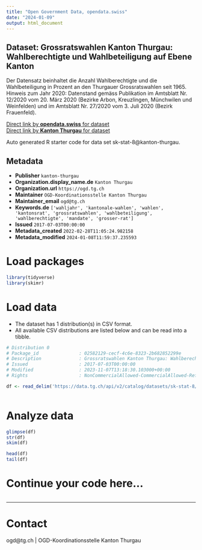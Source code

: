 ```yaml
---
title: "Open Government Data, opendata.swiss"
date: "2024-01-09"
output: html_document
---
```


## Dataset: Grossratswahlen Kanton Thurgau: Wahlberechtigte und Wahlbeteiligung auf Ebene Kanton

Der Datensatz beinhaltet die Anzahl Wahlberechtigte und die Wahlbeteiligung in Prozent an den Thurgauer Grossratswahlen seit 1965. Hinweis zum Jahr 2020: Datenstand gemäss Publikation im Amtsblatt Nr. 12/2020 vom 20. März 2020 (Bezirke Arbon, Kreuzlingen, Münchwilen und Weinfelden) und im Amtsblatt Nr. 27/2020 vom 3. Juli 2020 (Bezirk Frauenfeld).

[Direct link by **opendata.swiss** for dataset](https://opendata.swiss/de/dataset/grossratswahlen-kanton-thurgau-wahlberechtigte-und-wahlbeteiligung-auf-ebene-kanton)<br>
[Direct link by **Kanton Thurgau** for dataset](https://data.tg.ch/explore/dataset/sk-stat-8/)

Auto generated R starter code for data set sk-stat-8@kanton-thurgau.

## Metadata

- **Publisher** `kanton-thurgau`
- **Organization.display_name.de** `Kanton Thurgau`
- **Organization.url** `https://ogd.tg.ch`
- **Maintainer** `OGD-Koordinationsstelle Kanton Thurgau`
- **Maintainer_email** `ogd@tg.ch`
- **Keywords.de** `['wahljahr', 'kantonale-wahlen', 'wahlen', 'kantonsrat', 'grossratswahlen', 'wahlbeteiligung', 'wahlberechtigte', 'mandate', 'grosser-rat']`
- **Issued** `2017-07-03T00:00:00`
- **Metadata_created** `2022-02-28T11:05:24.982158`
- **Metadata_modified** `2024-01-08T11:59:37.235593`


# Load packages

```r

library(tidyverse)
library(skimr)

```

# Load data

-   The dataset has 1 distribution(s) in CSV format.
-   All available CSV distributions are listed below and can be read into a tibble.

```r

# Distribution 0
# Package_id               : 02582129-cecf-4c6e-8323-2b682852299e
# Description              : Grossratswahlen Kanton Thurgau: Wahlberechtigte und Wahlbeteiligung auf Ebene Kanton (csv)
# Issued                   : 2017-07-03T00:00:00
# Modified                 : 2023-11-07T13:18:30.103000+00:00
# Rights                   : NonCommercialAllowed-CommercialAllowed-ReferenceRequired

df <- read_delim('https://data.tg.ch/api/v2/catalog/datasets/sk-stat-8/exports/csv')



```

# Analyze data

```r

glimpse(df)
str(df)
skim(df)

head(df)
tail(df)

```

# Continue your code here...

```r

```

------------------------------------------------------------------------

# Contact

ogd@tg.ch | OGD-Koordinationsstelle Kanton Thurgau
